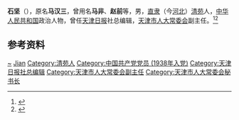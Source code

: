 {{Otheruses|石堅 (消歧義)}}

'''石坚'''（{{bd|1924年|8月|2014年|5月3日|catIdx=Shi}}），原名'''马汉三'''，曾用名'''马非'''、'''赵前'''等，男，[[直隶|直隶]]（今[[河北|河北]]）[[清苑|清苑]]人，[[中华人民共和国|中华人民共和国]]政治人物，曾任[[天津日报|天津日报]]社总编辑，[[天津市人大常委会|天津市人大常委会]]副主任。<ref>{{Cite book|title=中华人民共和国职官志|author=何虎生, 李耀东, 向常福主编|publisher=中国社会出版社|year=2003|isbn=9787800883934|location=北京|pages=}}</ref><ref>{{Cite web|title=石坚同志生平|url=http://epaper.tianjindaily.com.cn/tjrb/tjrb/2014-05/06/content_7084020.htm|accessdate=2020-08-14|work=天津日报}}</ref>

== 参考资料 ==
{{reflist}}

{{中国人物小作品}}

{{Authority control}}
{{DEFAULTSORT:Shi石}}
[[Category:马姓|~]]
[[Category:石姓|Jian]]
[[Category:清苑人|Category:清苑人]]
[[Category:中国共产党党员_(1938年入党)|Category:中国共产党党员 (1938年入党)]]
[[Category:天津日报社总编辑|Category:天津日报社总编辑]]
[[Category:天津市人大常委会副主任|Category:天津市人大常委会副主任]]
[[Category:天津市人大常委会秘书长|Category:天津市人大常委会秘书长]]